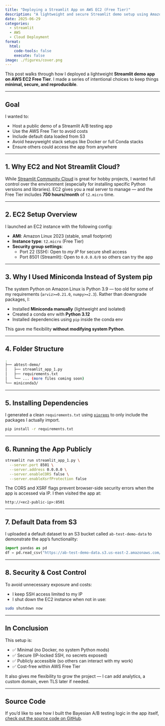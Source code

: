 ```yaml
---
title: "Deploying a Streamlit App on AWS EC2 (Free Tier)"
description: "A lightweight and secure Streamlit demo setup using Amazon Linux, Miniconda, and S3 for sharing A/B testing work publicly."
date: 2025-06-29
categories: 
  - streamlit
  - AWS
  - Cloud Deployment
format:
  html:
    code-tools: false
    execute: false
image: ./figures/cover.png
---
```


This post walks through how I deployed a lightweight **Streamlit demo app on AWS EC2 Free Tier**. I made a series of intentional choices to keep things **minimal, secure, and reproducible**.

---

## Goal

I wanted to:

- Host a public demo of a Streamlit A/B testing app
- Use the AWS Free Tier to avoid costs
- Include default data loaded from S3
- Avoid heavyweight stack setups like Docker or full Conda stacks
- Ensure others could access the app from anywhere

---

## 1. Why EC2 and Not Streamlit Cloud?

While [Streamlit Community Cloud](https://streamlit.io/cloud) is great for hobby projects, I wanted full control over the environment (especially for installing specific Python versions and libraries). EC2 gives you a real server to manage — and the Free Tier includes **750 hours/month** of `t2.micro` time.

---

## 2. EC2 Setup Overview

I launched an EC2 instance with the following config:

- **AMI**: Amazon Linux 2023 (stable, small footprint)
- **Instance type**: `t2.micro` (Free Tier)
- **Security group settings**:
  - Port 22 (SSH): Open to *my IP* for secure shell access
  - Port 8501 (Streamlit): Open to `0.0.0.0/0` so others can try the app

---

## 3. Why I Used Miniconda Instead of System pip

The system Python on Amazon Linux is Python 3.9 — too old for some of my requirements (`arviz>=0.21.0`, `numpy>=2.3`). Rather than downgrade packages, I:

- Installed **Miniconda manually** (lightweight and isolated)
- Created a conda env with **Python 3.12**
- Installed dependencies using `pip` inside the conda env

This gave me flexibility **without modifying system Python**.

---

## 4. Folder Structure

```bash
.
├── abtest-demo/
│   ├── streamlit_app_1.py
│   ├── requirements.txt
│   └── ... (more files coming soon)
└── miniconda3/
```

---

## 5. Installing Dependencies

I generated a clean `requirements.txt` using [`pipreqs`](https://github.com/bndr/pipreqs) to only include the packages I actually import.

```bash
pip install -r requirements.txt
```

---

## 6. Running the App Publicly

```bash
streamlit run streamlit_app_1.py \
  --server.port 8501 \
  --server.address 0.0.0.0 \
  --server.enableCORS false \
  --server.enableXsrfProtection false
```

The CORS and XSRF flags prevent browser-side security errors when the app is accessed via IP. I then visited the app at:

```text
http://<ec2-public-ip>:8501
```

---

## 7. Default Data from S3

I uploaded a default dataset to an S3 bucket called `ab-test-demo-data` to demonstrate the app's functionality:

```python
import pandas as pd
df = pd.read_csv("https://ab-test-demo-data.s3.us-east-2.amazonaws.com/default_data.csv")
```

---

## 8. Security & Cost Control

To avoid unnecessary exposure and costs:

- I keep SSH access limited to my IP
- I shut down the EC2 instance when not in use:

```bash
sudo shutdown now
```

---

## In Conclusion

This setup is:

- ✅ Minimal (no Docker, no system Python mods)
- ✅ Secure (IP-locked SSH, no secrets exposed)
- ✅ Publicly accessible (so others can interact with my work)
- ✅ Cost-free within AWS Free Tier

It also gives me flexibility to grow the project — I can add analytics, a custom domain, even TLS later if needed.

---

## Source Code

If you'd like to see how I built the Bayesian A/B testing logic in the app itself, [check out the source code on GitHub](https://github.com/erdemkarakoylu/AB-testing-app).
